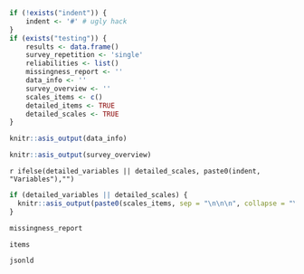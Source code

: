 ```{r setup,eval=TRUE,echo=FALSE}
if (!exists("indent")) {
	indent <- '#' # ugly hack
}
if (exists("testing")) {
	results <- data.frame()
	survey_repetition <- 'single'
	reliabilities <- list()
	missingness_report <- ''
	data_info <- '' 
	survey_overview <- '' 
	scales_items <- c()
	detailed_items <- TRUE
	detailed_scales <- TRUE
}
```


```{r}
knitr::asis_output(data_info)
```


```{r}
knitr::asis_output(survey_overview)
```


`r ifelse(detailed_variables || detailed_scales, paste0(indent, "Variables"),"") `

```{r scales}
if (detailed_variables || detailed_scales) {
  knitr::asis_output(paste0(scales_items, sep = "\n\n\n", collapse = "\n\n\n"))
}
```

```{r}
missingness_report
```


```{r}
items
```

```{r}
jsonld
```
